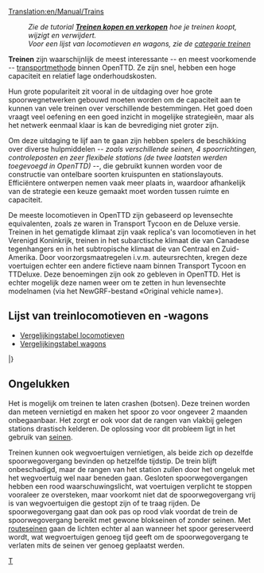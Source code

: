 [[Translation:en/Manual/Trains]]
{{nl/Inhoudsopgave}}
:''Zie de tutorial '''[[nl/Manual/Treinen kopen en verkopen|Treinen kopen en verkopen]]''' hoe je treinen koopt, wijzigt en verwijdert.''
:''Voor een lijst van locomotieven en wagons, zie de [[:Category:nl/Manual/Base Set/Trains/Treinen|categorie treinen]]''

'''Treinen''' zijn waarschijnlijk de meest interessante -- en meest voorkomende -- [[nl/Manual/Voertuigen|transportmethode]] binnen OpenTTD. Ze zijn snel, hebben een hoge capaciteit en relatief lage onderhoudskosten.

Hun grote populariteit zit vooral in de uitdaging over hoe grote spoorwegnetwerken gebouwd moeten worden om de capaciteit aan te kunnen van vele treinen over verschillende bestemmingen. Het goed doen vraagt veel oefening en een goed inzicht in mogelijke strategieën, maar als het netwerk eenmaal klaar is kan de bevrediging niet groter zijn.

Om deze uitdaging te lijf aan te gaan zijn hebben spelers de beschikking over diverse hulpmiddelen ''-- zoals verschillende seinen, 4 spoorrichtingen, controleposten en zeer flexibele stations (de twee laatsten werden toegevoegd in OpenTTD) --'', die gebruikt kunnen worden voor de constructie van ontelbare soorten kruispunten en stationslayouts. Efficiëntere ontwerpen nemen vaak meer plaats in, waardoor afhankelijk van de strategie een keuze gemaakt moet worden tussen ruimte en capaciteit.

De meeste locomotieven in OpenTTD zijn gebaseerd op levensechte equivalenten, zoals ze waren in Transport Tycoon en de Deluxe versie. Treinen in het gematigde klimaat zijn vaak replica's van locomotieven in het Verenigd Koninkrijk, treinen in het subarctische klimaat die van Canadese tegenhangers en in het subtropische klimaat die van Centraal en Zuid-Amerika. Door voorzorgsmaatregelen i.v.m. auteursrechten, kregen deze voertuigen echter een andere fictieve naam binnen Transport Tycoon en TTDeluxe. Deze benoemingen zijn ook zo gebleven in OpenTTD. Het is echter mogelijk deze namen weer om te zetten in hun levensechte modelnamen (via het NewGRF-bestand «Original vehicle name»).

== Lijst van treinlocomotieven en -wagons ==

* [[nl/Manual/Base Set/Trains/Vergelijkingstabel locomotieven|Vergelijkingstabel locomotieven]]
* [[nl/Manual/Base Set/Trains/Vergelijkingstabel wagons|Vergelijkingstabel wagons]]

{{nl/Manual/Voertuigentabel/Start}}
{{en/Manual/VehicleTable/Header|Stoom}}
{{en/Manual/VehicleTable/Row|
*[[File:en/Manual/Base Set/Trains/Kirbypaultank.png|Kirby Paul Tank Engine]] [[nl/Manual/Base Set/Trains/Kirby Paul Tank|Kirby Paul Tank]]
*[[File:en/Manual/Base Set/Trains/Chaneyjubilee.png|Chaney "Jubilee" Engine]] [[nl/Manual/Base Set/Trains/Chaney "Jubilee"|Chaney "Jubilee"]]
*[[File:en/Manual/Base Set/Trains/Ginzua4.png|Ginzu "A4" Engine]] [[nl/Manual/Base Set/Trains/Ginzu "A4"|Ginzu "A4"]]
*[[File:en/Manual/Base Set/Trains/Sh8p.png|SH "8P" Engine]] [[nl/Manual/Base Set/Trains/SH "8P"|SH "8P"]]
|
*[[File:en/Manual/Base Set/Trains/Wills280.png|Wills 2-8-0 Engine]] [[nl/Manual/Base Set/Trains/Wills 2-8-0|Wills 2-8-0]]
|
*[[File:en/Manual/Base Set/Trains/Wills280.png|Wills 2-8-0 Engine]] [[nl/Manual/Base Set/Trains/Wills 2-8-0|Wills 2-8-0]]
|
*[[File:en/Manual/Base Set/Trains/Ploddyphutchoochoo.png|Ploddyphut Choo-Choo Engine]] [[nl/Manual/Base Set/Trains/Ploddyphut Choo-Choo|Ploddyphut Choo-Choo]]
*[[File:en/Manual/Base Set/Trains/Powernautchoochoo.png|Powernaut Choo-Choo Engine]] [[nl/Manual/Base Set/Trains/Powernaut Choo-Choo|Powernaut Choo-Choo]]
*[[File:en/Manual/Base Set/Trains/Mightymoverchoochoo.png|Might Mover Choo-Choo Engine]] [[nl/Manual/Base Set/Trains/Mightymover Choo-Choo|Mightymover Choo-Choo]]
}}
{{en/Manual/VehicleTable/Header|Diesel}}
{{en/Manual/VehicleTable/Row|
*[[File:en/Manual/Base Set/Trains/Manleymoreldmu.png|Manley-Morel DMU Engine]] [[nl/Manual/Base Set/Trains/Manley-Morel DMU|Manley-Morel DMU]]
*[[File:en/Manual/Base Set/Trains/Shhendry25.png|SH/Hendry "25" Engine]] [[nl/Manual/Base Set/Trains/Hendry "25"|SH/Hendry "25"]]
*[[File:en/Manual/Base Set/Trains/Floss47.png|Floss "47" Engine]] [[nl/Manual/Base Set/Trains/Floss "47"|Floss "47"]]
*[[File:en/Manual/Base Set/Trains/Uu37.png|UU "37" Engine]] [[nl/Manual/Base Set/Trains/UU "37"|UU "37"]]
*[[File:en/Manual/Base Set/Trains/Sh125.png|SH "125" Engine]] [[nl/Manual/Base Set/Trains/SH "125"|SH "125"]]
*[[File:en/Manual/Base Set/Trains/Dash.png|"Dash" Engine]] [[nl/Manual/Base Set/Trains/Dash|"Dash"]]
|
*[[File:en/Manual/Base Set/Trains/Mjs250.png|MJS 250 Locomotief]] [[nl/Manual/Base Set/Trains/MJS250|MJS 250]]
*[[File:en/Manual/Base Set/Trains/Kelling3100.png|Kelling 3100 Locomotief]] [[nl/Manual/Base Set/Trains/Kelling 3100|Kelling 3100]]
*[[File:en/Manual/Base Set/Trains/Cs4000.png|CS4000 Locomotief]] [[nl/Manual/Base Set/Trains/CS4000|CS4000]]
*[[File:en/Manual/Base Set/Trains/Cs2400.png|CS2400 Locomotief]] [[nl/Manual/Base Set/Trains/CS2400|CS2400]]
*[[File:en/Manual/Base Set/Trains/Mjs1000.png|MJS 1000 Locomotief]] [[nl/Manual/Base Set/Trains/MJS 1000|MJS 1000]]
*[[File:en/Manual/Base Set/Trains/Centennial.png|Centennial Locomotief]] [[nl/Manual/Base Set/Trains/Centennial|Centennial]]
*[[File:en/Manual/Base Set/Trains/Turnerturbo.png|Turner Turbo]] [[nl/Manual/Base Set/Trains/Turner Turbo|Turner Turbo]]
|
*[[File:en/Manual/Base Set/Trains/Mjs250.png|MJS 250 Locomotief]] [[nl/Manual/Base Set/Trains/MJS250|MJS 250]]
*[[File:en/Manual/Base Set/Trains/Kelling3100.png|Kelling 3100 Locomotief]] [[nl/Manual/Base Set/Trains/Kelling 3100|Kelling 3100]]
*[[File:en/Manual/Base Set/Trains/Cs4000.png|CS4000 Locomotief]] [[nl/Manual/Base Set/Trains/CS4000|CS4000]]
*[[File:en/Manual/Base Set/Trains/Cs2400.png|CS2400 Locomotief]] [[nl/Manual/Base Set/Trains/CS2400|CS2400]]
*[[File:en/Manual/Base Set/Trains/Mjs1000.png|MJS 1000 Locomotief]] [[nl/Manual/Base Set/Trains/MJS 1000|MJS 1000]]
*[[File:en/Manual/Base Set/Trains/Centennial.png|Centennial Locomotief]] [[nl/Manual/Base Set/Trains/Centennial|Centennial]]
*[[File:en/Manual/Base Set/Trains/Turnerturbo.png|Turner Turbo]] [[nl/Manual/Base Set/Trains/Turner Turbo|Turner Turbo]]
|
*[[File:en/Manual/Base Set/Trains/Ploddyphutdiesel.png|Ploddyphut Diesel]] [[nl/Manual/Base Set/Trains/Ploddyphut Diesel|Ploddyphut Diesel]]
*[[File:en/Manual/Base Set/Trains/Powernautdiesel.png|Powernaut Diesel]] [[nl/Manual/Base Set/Trains/Powernaut Diesel|Powernaut Diesel]]
}}
{{en/Manual/VehicleTable/Header|Elektrisch}}
{{en/Manual/VehicleTable/Row|
*[[File:en/Manual/Base Set/Trains/Sh30.png|SH "30" Locomotief]] [[nl/Manual/Base Set/Trains/SH "30"|SH "30"]]
*[[File:en/Manual/Base Set/Trains/Sh40.png|SH "40" Locomotief]] [[nl/Manual/Base Set/Trains/SH "40"|SH "40"]]
*[[File:en/Manual/Base Set/Trains/Tim.png|"T.I.M" Locomotief]] [[nl/Manual/Base Set/Trains/T.I.M.|"T.I.M."]]
*[[File:en/Manual/Base Set/Trains/Asiastar.png|"Asiastar" Locomotief]] [[nl/Manual/Base Set/Trains/AsiaStar|"AsiaStar"]]
|
Geen
|
Geen
|
Geen
}}
{{en/Manual/VehicleTable/Header|Monorail}}
{{en/Manual/VehicleTable/Row|
*[[File:en/Manual/Base Set/Trains/X2001.png|X2001 Monorail Locomotief]] [[nl/Manual/Base Set/Trains/X2001|'X2001']]
*[[File:en/Manual/Base Set/Trains/Millenniumz1.png|Milennium 'Z1' Monorail Locomotief]] [[nl/Manual/Base Set/Trains/Millennium Z1|'Millennium Z1']]
|
*[[File:en/Manual/Base Set/Trains/X2001.png|X2001 Monorail Locomotief]] [[nl/Manual/Base Set/Trains/X2001|'X2001']]
*[[File:en/Manual/Base Set/Trains/Millenniumz1.png|Milennium 'Z1' Monorail Locomotief]] [[nl/Manual/Base Set/Trains/Millennium Z1|'Millennium Z1']]
|
*[[File:en/Manual/Base Set/Trains/X2001.png|X2001 Monorail Locomotief]] [[nl/Manual/Base Set/Trains/X2001|'X2001']]
*[[File:en/Manual/Base Set/Trains/Millenniumz1.png|Milennium 'Z1' Monorail Locomotief]] [[nl/Manual/Base Set/Trains/Millennium Z1|'Millennium Z1']]
|
*[[File:en/Manual/Base Set/Trains/Wizzowowz99.png|Wizzowow 'Z99' Monorail Locomotief]] [[nl/Manual/Base Set/Trains/Wizzowow Z99|Wizzowow Z99]]
}}
{{en/Manual/VehicleTable/Header|MagLev}}
{{en/Manual/VehicleTable/Row|
*[[File:en/Manual/Base Set/Trains/Lev1leviathan.png|MagLev Locomotief 1: Leviathan]] [[nl/Manual/Base Set/Trains/Lev1 'Leviathan'|Lev1 'Leviathan']]
*[[File:en/Manual/Base Set/Trains/Lev2cyclops.png|MagLev Locomotief 2: Cyclops]] [[nl/Manual/Base Set/Trains/Lev2 'Cyclops'|Lev2 'Cyclops']]
*[[File:en/Manual/Base Set/Trains/Lev3pegasus.png|MagLev Locomotief 3: Pegasus]] [[nl/Manual/Base Set/Trains/Lev3 'Pegasus'|Lev3 'Pegasus']]
*[[File:en/Manual/Base Set/Trains/Lev4chimaerarhead.png|MagLev Locomotief 4: Chimaera (front)]] [[nl/Manual/Base Set/Trains/Lev4 'Chimaera'|Lev4 'Chimaera']]
|
*[[File:en/Manual/Base Set/Trains/Lev1leviathan.png|MagLev Locomotief 1: Leviathan]] [[nl/Manual/Base Set/Trains/Lev1 'Leviathan'|Lev1 'Leviathan']]
*[[File:en/Manual/Base Set/Trains/Lev2cyclops.png|MagLev Locomotief 2: Cyclops]] [[nl/Manual/Base Set/Trains/Lev2 'Cyclops'|Lev2 'Cyclops']]
*[[File:en/Manual/Base Set/Trains/Lev3pegasus.png|MagLev Locomotief 3: Pegasus]] [[nl/Manual/Base Set/Trains/Lev3 'Pegasus'|Lev3 'Pegasus']]
*[[File:en/Manual/Base Set/Trains/Lev4chimaerarhead.png|MagLev Locomotief 4: Chimaera (front)]] [[nl/Manual/Base Set/Trains/Lev4 'Chimaera'|Lev4 'Chimaera']]
|
*[[File:en/Manual/Base Set/Trains/Lev1leviathan.png|MagLev Locomotief 1: Leviathan]] [[nl/Manual/Base Set/Trains/Lev1 'Leviathan'|Lev1 'Leviathan']]
*[[File:en/Manual/Base Set/Trains/Lev2cyclops.png|MagLev Locomotief 2: Cyclops]] [[nl/Manual/Base Set/Trains/Lev2 'Cyclops'|Lev2 'Cyclops']]
*[[File:en/Manual/Base Set/Trains/Lev3pegasus.png|MagLev Locomotief 3: Pegasus]] [[nl/Manual/Base Set/Trains/Lev3 'Pegasus'|Lev3 'Pegasus']]
*[[File:en/Manual/Base Set/Trains/Lev4chimaerarhead.png|MagLev Locomotief 4: Chimaera (front)]] [[nl/Manual/Base Set/Trains/Lev4 'Chimaera'|Lev4 'Chimaera']]
|
*[[File:en/Manual/Base Set/Trains/Wizzowowrocketeer.png|Wizzowow Rocketeer uit het speelgoedlandschap]] [[nl/Manual/Base Set/Trains/Wizzowow Rocketeer|Wizzowow Rocketeer]]
}}
{{en/Manual/VehicleTable/Header|Wagons}}
{{en/Manual/VehicleTable/Row|
*[[File:en/Manual/Base Set/Trains/Passengercarriage.png|Standaard Passagierswagon]] [[nl/Manual/Base Set/Trains/Passagierswagon|Passagierswagon]]
*[[File:en/Manual/Base Set/Trains/Mailvan.png|Standaard postwagon]] [[nl/Manual/Base Set/Trains/Postwagon|Postwagon]]
*[[File:en/Manual/Base Set/Trains/Coaltruck.png|Standaard kolenwagen]] [[nl/Manual/Base Set/Trains/Kolenwagon|Kolenwagon]]
*[[File:en/Manual/Base Set/Trains/Oiltanker.png|Standaard olietanker]] [[nl/Manual/Base Set/Trains/Olietanker|Olietanker]]
*[[File:en/Manual/Base Set/Trains/Livestockvan.png|Standaard veewagon]] [[nl/Manual/Base Set/Trains/Veewagon|Veewagon]]
*[[File:en/Manual/Base Set/Trains/Goodsvan.png|Standaard goederenwagon]] [[nl/Manual/Base Set/Trains/Goederenwagon|Goederenwagon]]
*[[File:en/Manual/Base Set/Trains/Grainhopper.png|Standaard graanwagon]] [[nl/Manual/Base Set/Trains/Graanwagon|Graanwagon]]
*[[File:en/Manual/Base Set/Trains/Woodtruck.png|Standaard houtwagon]] [[nl/Manual/Base Set/Trains/Houtwagon|Houtwagon]]
*[[File:en/Manual/Base Set/Trains/Ironorehopper.png|Standaard ijzerertswagon]] [[nl/Manual/Base Set/Trains/IJzerertswagon|IJzerertswagon]]
*[[File:en/Manual/Base Set/Trains/Steeltruck.png|Standaard staalwagon]] [[nl/Manual/Base Set/Trains/Staalwagon|Staalwagon]]
*[[File:en/Manual/Base Set/Trains/Armouredvan.png|Standaard gepantserde wagon]] [[nl/Manual/Base Set/Trains/Gepantserde wagon|Gepantserde wagon]]
|
*[[File:en/Manual/Base Set/Trains/Passengercarriagex.png|Tropische and Subarctische passagierswagon]] [[nl/Manual/Base Set/Trains/Passagierswagon|Passagierswagon]]
*[[File:en/Manual/Base Set/Trains/Mailvan.png|Standaard postwagon]] [[nl/Manual/Base Set/Trains/Postwagon|Postwagon]]
*[[File:en/Manual/Base Set/Trains/Coaltruck.png|Standaard kolenwagen]] [[nl/Manual/Base Set/Trains/Kolenwagon|Kolenwagon]]
*[[File:en/Manual/Base Set/Trains/Oiltanker.png|Standaard olietanker]] [[nl/Manual/Base Set/Trains/Olietanker|Olietanker]]
*[[File:en/Manual/Base Set/Trains/Livestockvan.png|Standaard veewagon]] [[nl/Manual/Base Set/Trains/Veewagon|Veewagon]]
*[[File:en/Manual/Base Set/Trains/Goodsvan.png|Standaard goederenwagon]] [[nl/Manual/Base Set/Trains/Goederenwagon|Goederenwagon]]
*[[File:en/Manual/Base Set/Trains/Grainhopper.png|Standaard graanwagon]] [[nl/Manual/Base Set/Trains/Graanwagon|Graanwagon]]
*[[File:en/Manual/Base Set/Trains/Woodtruck.png|Standaard houtwagon]] [[nl/Manual/Base Set/Trains/Houtwagon|Houtwagon]]
*[[File:en/Manual/Base Set/Trains/Armouredvan.png|Standaard gepantserde wagon]] [[nl/Manual/Base Set/Trains/Gepantserde wagon|Gepantserde wagon]]
*[[File:en/Manual/Base Set/Trains/Foodvan.png|Tropische and Subarctische voedselwagon]] [[nl/Manual/Base Set/Trains/Voedselwagon|Voedselwagon]]
*[[File:en/Manual/Base Set/Trains/Papertruck.png|Tropische and Subarctische papierwagon]] [[nl/Manual/Base Set/Trains/Papierwagon|Papierwagon]]
|
*[[File:en/Manual/Base Set/Trains/Passengercarriagex.png|Tropische and Subarctische passagierswagon]] [[nl/Manual/Base Set/Trains/Passagierswagon|Passagierswagon]]
*[[File:en/Manual/Base Set/Trains/Mailvan.png|Standaard postwagon]] [[nl/Manual/Base Set/Trains/Postwagon|Postwagon]]
*[[File:en/Manual/Base Set/Trains/Oiltanker.png|Standaard olietanker]] [[nl/Manual/Base Set/Trains/Olietanker|Olietanker]]
*[[File:en/Manual/Base Set/Trains/Goodsvan.png|Standaard goederenwagon]] [[nl/Manual/Base Set/Trains/Goederenwagon|Goederenwagon]]
*[[File:en/Manual/Base Set/Trains/Grainhopper.png|Standaard graanwagon]] [[en/Manual/Base Set/Trains/Grain Hopper|Graanwagon]]
*[[File:en/Manual/Base Set/Trains/Woodtruck.png|Standaard houtwagon]] [[nl/Manual/Base Set/Trains/Houtwagon|Houtwagon]]
*[[File:en/Manual/Base Set/Trains/Armouredvan.png|Standaard gepantserde]] [[nl/Manual/Base Set/Trains/Gepantserde wagon|Gepantserde wagon]]
*[[File:en/Manual/Base Set/Trains/Foodvan.png|Tropische and Subarctische voedselwagon]] [[nl/Manual/Base Set/Trains/Voedselwagon|Voedsel wagon]]
*[[File:en/Manual/Base Set/Trains/Copperorehopper.png|Tropische koperwagon]] [[nl/Manual/Base Set/Trains/Koperwagon|Koperwagon]]
*[[File:en/Manual/Base Set/Trains/Watertanker.png|Tropische watertanker]] [[nl/Manual/Base Set/Trains/Watertanker|Watertanker]]
*[[File:en/Manual/Base Set/Trains/Fruittruck.png|Tropical fruitwagon]] [[nl/Manual/Base Set/Trains/Fruitwagon|Fruitwagon]]
*[[File:en/Manual/Base Set/Trains/Rubbertruck.png|Tropische rubberwagon]] [[nl/Manual/Base Set/Trains/Rubberwagon|Rubberwagon]]
|
*[[File:en/Manual/Base Set/Trains/Passengercarriagetoyland.png|Standaard passagierswagon]] [[nl/Manual/Base Set/Trains/Passagierswagon|Passagierswagon]]
*[[File:en/Manual/Base Set/Trains/Mailvanx.png|Standaard postwagon]] [[nl/Manual/Base Set/Trains/Postwagon|Postwagon]]
*[[File:en/Manual/Base Set/Trains/Sugartruck.png|Suikerwagon in het speelgoedlandschap]] [[nl/Manual/Base Set/Trains/Suikerwagon|Suikerwagon]]
*[[File:en/Manual/Base Set/Trains/Candyflosshopper.png|Suikerspinnenwagon in het speelgoedlandschap]] [[nl/Manual/Base Set/Trains/Suikerspinnenwagon|Suikerspinnenwagon]]
*[[File:en/Manual/Base Set/Trains/Toffeehopper.png|Toffeewagon in het speelgoedlandschap]] [[nl/Manual/Base Set/Trains/Toffeewagon|Toffeewagon]]
*[[File:en/Manual/Base Set/Trains/Bubblevan.png|Bellenwagon in het speelgoedlandschap]] [[nl/Manual/Base Set/Trains/Bellenwagon|Bellenwagon]]
*[[File:en/Manual/Base Set/Trains/Colatanker.png|Colatanker in het speelgoedlandschap]] [[nl/Manual/Base Set/Trains/Colatanker|Colatanker]]
*[[File:en/Manual/Base Set/Trains/Sweetvan.png|Snoepwagon in het speelgoedlandschap]] [[nl/Manual/Base Set/Trains/Snoepwagon|Snoepwagon]]
*[[File:en/Manual/Base Set/Trains/Toyvan.png|Speelgoedwagon in het speelgoedlandschap]] [[nl/Manual/Base Set/Trains/Speelgoedwagon|Speelgoedwagon]]
*[[File:en/Manual/Base Set/Trains/Batterytruck.png|Batterijwagon in het speelgoedlandschap]] [[nl/Manual/Base Set/Trains/Batterijwagon|Batterijwagon]]
*[[File:en/Manual/Base Set/Trains/Fuzzydrinktruck.png|Frisdrankwagon in het speelgoedlandschap]] [[nl/Manual/Base Set/Trains/Frisdrankwagon|Frisdrankwagon]]
*[[File:en/Manual/Base Set/Trains/Plastictruck.png|Plasticwagon in het speelgoedlandschap]] [[nl/Manual/Base Set/Trains/Plasticwagon|Plasticwagon]]
}}
|}

==Ongelukken==
Het is mogelijk om treinen te laten crashen (botsen). Deze treinen worden dan meteen vernietigd en maken het spoor zo voor ongeveer 2 maanden onbegaanbaar. Het zorgt er ook voor dat de rangen van vlakbij gelegen stations drastisch kelderen. De oplossing voor dit probleem ligt in het gebruik van [[nl/Manual/Seinen|seinen]].

Treinen kunnen ook wegvoertuigen vernietigen, als beide zich op dezelfde spoorwegovergang bevinden op hetzelfde tijdstip. De trein blijft onbeschadigd, maar de rangen van het station zullen door het ongeluk met het wegvoertuig wel naar beneden gaan. Gesloten spoorwegovergangen hebben een rood waarschuwingslicht, wat voertuigen verplicht te stoppen vooraleer ze oversteken, maar voorkomt niet dat de spoorwegovergang vrij is van wegvoertuigen die gestopt zijn of te traag rijden. De spoorwegovergang gaat dan ook pas op rood vlak voordat de trein de spoorwegovergang bereikt met gewone blokseinen of zonder seinen. Met [[nl/Manual/Seinen#routeseinen|routeseinen]] gaan de lichten echter al aan wanneer het spoor gereserveerd wordt, wat wegvoertuigen genoeg tijd geeft om de spoorwegovergang te verlaten mits de seinen ver genoeg geplaatst werden.

<noinclude>[[Category:nl/Manual/Base Set/Trains/Spoorwegen|T]]</noinclude>
